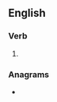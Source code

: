 ==English==

===Verb===
{{head|en|verb form}}

# {{en-past of|wise}}

===Anagrams===
* {{anagrams|en|E.D. Wis.|wides}}